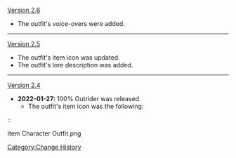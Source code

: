 [[Version 2.6]]
* The outfit's voice-overs were added.
----
[[Version 2.5]]
* The outfit's item icon was updated.
* The outfit's lore description was added.
----
[[Version 2.4]]
* '''2022-01-27:''' 100% Outrider was released.
** The outfit's item icon was the following:
::<gallery>
Item Character Outfit.png
</gallery>

<noinclude>[[Category:Change History]]</noinclude>